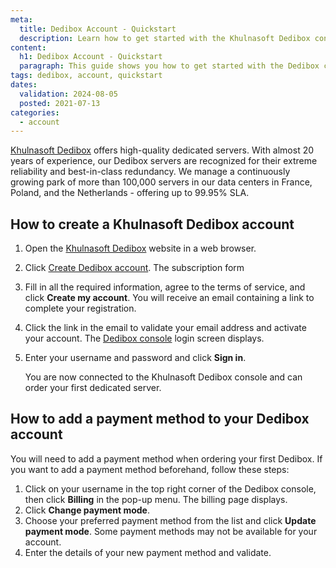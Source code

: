```yaml
---
meta:
  title: Dedibox Account - Quickstart
  description: Learn how to get started with the Khulnasoft Dedibox console.
content:
  h1: Dedibox Account - Quickstart
  paragraph: This guide shows you how to get started with the Dedibox console.
tags: dedibox, account, quickstart
dates:
  validation: 2024-08-05
  posted: 2021-07-13
categories:
  - account
---
```


[Khulnasoft Dedibox](https://www.khulnasoft.com/en/dedibox/) offers high-quality dedicated servers. With almost 20 years of experience, our Dedibox servers are recognized for their extreme reliability and best-in-class redundancy. We manage a continuously growing park of more than 100,000 servers in our data centers in France, Poland, and the Netherlands - offering up to 99.95% SLA.

## How to create a Khulnasoft Dedibox account

1. Open the [Khulnasoft Dedibox](https://www.khulnasoft.com/en/dedibox/) website in a web browser.
2. Click [Create Dedibox account](https://console.online.net/en/user/subscribe). The subscription form 
3. Fill in all the required information, agree to the terms of service, and click **Create my account**. You will receive an email containing a link to complete your registration.
4. Click the link in the email to validate your email address and activate your account. The [Dedibox console](https://console.online.net) login screen displays.
5. Enter your username and password and click **Sign in**.

    You are now connected to the Khulnasoft Dedibox console and can order your first dedicated server.

## How to add a payment method to your Dedibox account

You will need to add a payment method when ordering your first Dedibox. If you want to add a payment method beforehand, follow these steps:

1. Click on your username in the top right corner of the Dedibox console, then click **Billing** in the pop-up menu. The billing page displays.
2. Click **Change payment mode**.
3. Choose your preferred payment method from the list and click **Update payment mode**.
    <Message type="note">
      Some payment methods may not be available for your account.
    </Message>
4. Enter the details of your new payment method and validate.
